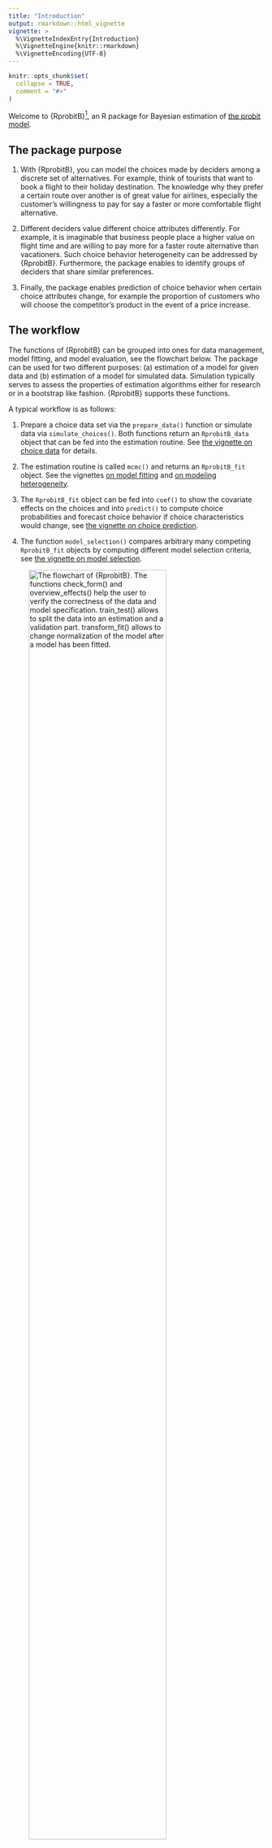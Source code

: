 ```yaml
---
title: "Introduction"
output: rmarkdown::html_vignette
vignette: >
  %\VignetteIndexEntry{Introduction}
  %\VignetteEngine{knitr::rmarkdown}
  %\VignetteEncoding{UTF-8}
---
```


```r
knitr::opts_chunk$set(
  collapse = TRUE,
  comment = "#>"
)
```

Welcome to {RprobitB}^[The package name is a portmanteau, combining **R** (the programming language), **probit** (the model class) and **B** (for Bayes, the estimation method).], an R package for Bayesian estimation of [the probit model](https://loelschlaeger.de/RprobitB/articles/v01_model_definition.html).

## The package purpose

1. With {RprobitB}, you can model the choices made by deciders among a discrete set of alternatives. For example, think of tourists that want to book a flight to their holiday destination. The knowledge why they prefer a certain route over another is of great value for airlines, especially the customer's willingness to pay for say a faster or more comfortable flight alternative.

2. Different deciders value different choice attributes differently. For example, it is imaginable that business people place a higher value on flight time and are willing to pay more for a faster route alternative than vacationers. Such choice behavior heterogeneity can be addressed by {RprobitB}. Furthermore, the package enables to identify groups of deciders that share similar preferences.

3. Finally, the package enables prediction of choice behavior when certain choice attributes change, for example the proportion of customers who will choose the competitor's product in the event of a price increase.

## The workflow

The functions of {RprobitB} can be grouped into ones for data management, model fitting, and model evaluation, see the flowchart below. The package can be used for two different purposes: (a) estimation of a model for given data and (b) estimation of a model for simulated data. Simulation typically serves to assess the properties of estimation algorithms either for research or in a bootstrap like fashion. {RprobitB} supports these functions.

A typical workflow is as follows:

1. Prepare a choice data set via the `prepare_data()` function or simulate data via `simulate_choices()`. Both functions return an `RprobitB_data` object that can be fed into the estimation routine. See [the vignette on choice data](https://loelschlaeger.de/RprobitB/articles/v02_choice_data.html) for details.

2. The estimation routine is called `mcmc()` and returns an `RprobitB_fit` object. See the vignettes [on model fitting](https://loelschlaeger.de/RprobitB/articles/v03_model_fitting.html) and [on modeling heterogeneity](https://loelschlaeger.de/RprobitB/articles/v04_modeling_heterogeneity.html). 

3. The `RprobitB_fit` object can be fed into `coef()` to show the covariate effects on the choices and into `predict()` to compute choice probabilities and forecast choice behavior if choice characteristics would change, see [the vignette on choice prediction](https://loelschlaeger.de/RprobitB/articles/v05_choice_prediction.html).
   
4. The function `model_selection()` compares arbitrary many competing `RprobitB_fit` objects by computing different model selection criteria, see [the vignette on model selection](https://loelschlaeger.de/RprobitB/articles/v06_model_selection.html).

![The flowchart of {RprobitB}. The functions `check_form()` and `overview_effects()` help the user to verify the correctness of the data and model specification. `train_test()` allows to split the data into an estimation and a validation part. `transform_fit()` allows to change normalization of the model after a model has been fitted. ](flowchart.png){width=80%}

## Printing the progress of computations

Per default, any function in {RprobitB} that takes more than a few seconds evaluation time prints the progress of the computations to the console. To hide these progress messages, set `options("RprobitB_progress" = FALSE)`. To show them again, set `options("RprobitB_progress" = TRUE)`.
